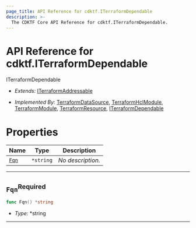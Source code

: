 ```yaml
---
page_title: API Reference for cdktf.ITerraformDependable
description: >-
  The CDKTF Core API Reference for cdktf.ITerraformDependable.
---
```


<!-- This file is generated through yarn generate-docs -->

# API Reference for cdktf.ITerraformDependable

   ITerraformDependable <a name="ITerraformDependable" id="cdktf.ITerraformDependable"></a>
  
  - *Extends:* <a href="#cdktf.ITerraformAddressable">ITerraformAddressable</a>
  
  - *Implemented By:* <a href="#cdktf.TerraformDataSource">TerraformDataSource</a>, <a href="#cdktf.TerraformHclModule">TerraformHclModule</a>, <a href="#cdktf.TerraformModule">TerraformModule</a>, <a href="#cdktf.TerraformResource">TerraformResource</a>, <a href="#cdktf.ITerraformDependable">ITerraformDependable</a>
  
  
  # Properties <a name="Properties" id="Properties"></a>
  
  | **Name** | **Type** | **Description** |
  | --- | --- | --- |
  | <code><a href="#cdktf.ITerraformDependable.property.fqn">Fqn</a></code> | <code>*string</code> | *No description.* |
  
  ---
  
  ## `Fqn`<sup>Required</sup> <a name="Fqn" id="cdktf.ITerraformDependable.property.fqn"></a>
  
  ```go
  func Fqn() *string
  ```
  
  - *Type:* *string
  
  ---
  
